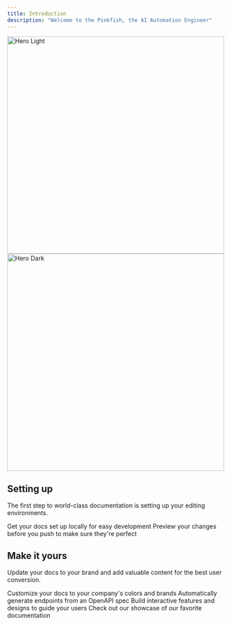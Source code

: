 ```yaml
---
title: Introduction
description: "Welcome to the Pinkfish, the AI Automation Engineer"
---
```


<img
  className="block dark:hidden"
  src="/images/hero2.png"
  alt="Hero Light"
  width="500"
/>
<img
  className="hidden dark:block"
  src="/images/hero2.png"
  alt="Hero Dark"
  width="500"
/>

## Setting up

The first step to world-class documentation is setting up your editing environments.

<CardGroup cols={2}>
  <Card title="Edit Your Docs" icon="pen-to-square" href="/docs/quickstart">
    Get your docs set up locally for easy development
  </Card>
  <Card title="Preview Changes" icon="image" href="/docs/development">
    Preview your changes before you push to make sure they're perfect
  </Card>
</CardGroup>

## Make it yours

Update your docs to your brand and add valuable content for the best user conversion.

<CardGroup cols={2}>
  <Card title="Customize Style" icon="palette" href="/docs/settings/global">
    Customize your docs to your company's colors and brands
  </Card>
  <Card title="Reference APIs" icon="code" href="/docs/api-playground/openapi">
    Automatically generate endpoints from an OpenAPI spec
  </Card>
  <Card
    title="Add Components"
    icon="screwdriver-wrench"
    href="/docs/components/accordion"
  >
    Build interactive features and designs to guide your users
  </Card>
  <Card title="Get Inspiration" icon="stars" href="/customers">
    Check out our showcase of our favorite documentation
  </Card>
</CardGroup>
